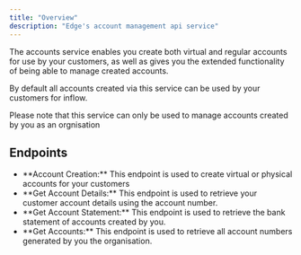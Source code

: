 ```yaml
---
title: "Overview"
description: "Edge's account management api service"
---
```


The accounts service enables you create both virtual and regular accounts for use by your customers, as well as gives you the extended functionality of being able to manage created accounts.

By default all accounts created via this service can be used by your customers for inflow.

<Info>
	Please note that this service can only be used to manage accounts created by
	you as an orgnisation
</Info>

## Endpoints

<ul>
	<li>
		**Account Creation:** This endpoint is used to create virtual or physical
		accounts for your customers
	</li>
	<li>
		**Get Account Details:** This endpoint is used to retrieve your customer
		account details using the account number.
	</li>
	<li>
		**Get Account Statement:** This endpoint is used to retrieve the bank
		statement of accounts created by you.
	</li>
	<li>
		**Get Accounts:** This endpoint is used to retrieve all account numbers
		generated by you the organisation.
	</li>
</ul>
